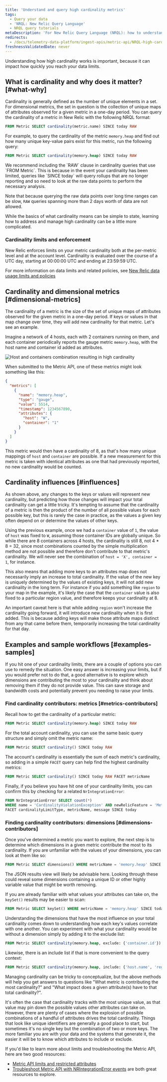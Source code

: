 ```yaml
---
title: 'Understand and query high cardinality metrics'
tags:
  - Query your data
  - 'NRQL: New Relic Query Language'
  - NRQL query tutorials
metaDescription: 'For New Relic Query Language (NRQL): how to understand high cardinality metrics and successfully query for them using NRQL.'
redirects:
  - /docs/telemetry-data-platform/ingest-apis/metric-api/NRQL-high-cardinality-metrics
freshnessValidatedDate: never
---
```



Understanding how high cardinality works is important, because it can impact how quickly you reach your data limits.

## What is cardinality and why does it matter? [#what-why]

Cardinality is generally defined as the number of unique elements in a set. For dimensional metrics, the set in question is the collection of unique maps of attributes observed for a given metric in a one-day period. You can query the cardinality of a metric in New Relic with the following NRQL format:

```sql
FROM Metric SELECT cardinality(metric.name) SINCE today RAW
```

For example, to query the cardinality of the metric `memory.heap` and find out how many unique key-value pairs exist for this metric, run the following query:

```sql
FROM Metric SELECT cardinality(memory.heap) SINCE today RAW
```

<Callout variant="tip">
  We recommend including the `RAW` clause in cardinality queries that use `FROM Metric`. This is because in the event your cardinality has been limited, queries like `SINCE today` will query rollups that are no longer reporting and so need to look at the raw data points to perform the necessary analysis.

  Note that because querying the raw data points over long time ranges can be slow, `RAW` queries spanning more than 2 days worth of data are not allowed.
</Callout>

While the basics of what cardinality means can be simple to state, learning how to address and manage high cardinality can be a little more complicated.

### Cardinality limits and enforcement

New Relic enforces limits on your metric cardinality both at the per-metric level and at the account level. Cardinality is evaluated over the course of a UTC day, starting at 00:00:00 UTC and ending at 23:59:59 UTC.

For more information on data limits and related policies, see [New Relic data usage limits and policies](/docs/licenses/license-information/general-usage-licenses/new-relic-data-usage-limits-policies/)

## Cardinality and dimensional metrics [#dimensional-metrics]

The cardinality of a metric is the size of the set of unique maps of attributes observed for the given metric in a one-day period. If keys or values in that map change over time, they will add new cardinality for that metric. Let's see an example.

Imagine a network of 4 hosts, each with 2 containers running on them, and each container periodically reports the gauge metric `memory.heap`, with the host name and container id added as attributes.

<img
  title="Multiple hosts with multiple containers"
  alt="Host and containers combination resulting in high cardinality"
  src={queriesnrqlHighCardinalityMetrics}
/>

When submitted to the Metric API, one of these metrics might look something like this:

```json
{
  "metrics": [
    {
      "name": "memory.heap",
      "type": "gauge",
      "value": 5514,
      "timestamp": 1234567890,
      "attributes": {
        "host": "W",
        "container": "1"
      }
    }
  ]
}
```

This metric would then have a cardinality of 8, as that's how many unique mappings of `host` and `container` are possible. If a new measurement for this metric is taken with identical attributes as one that had previously reported, no new cardinality would be counted.

## Cardinality influences [#influences]

As shown above, any changes to the keys or values will represent new cardinality, but predicting how those changes will impact your total cardinality can get a little tricky. It's tempting to assume that the cardinality of a metric is then the product of the number of all possible values for each possible key, but this is rarely the case in practice, as the values a given key often depend on or determine the values of other keys.

Using the previous example, once we had a `container` value of `1`, the value of `host` was fixed to `W`, assuming those container IDs are globally unique. So while there are 8 containers across 4 hosts, the cardinality is still 8, not 4 \* 8 = 32, since most combinations counted by the simple multiplication method are not possible and therefore don't contribute to that metric's cardinality. We will never see the combination of `host = 'X', container = 1`, for instance.

This also means that adding more keys to an attributes map does not necessarily imply an increase to total cardinality. If the value of the new key is uniquely determined by the values of existing keys, it will not add new cardinality in the long term. For instance if you add something like `region` to your map in the example, it's likely the case that the `container` value is also fixed to a particular region value, and therefore keeps your cardinality at 8.

An important caveat here is that while adding `region` won't increase the cardinality going forward, it will introduce new cardinality when it is first added. This is because adding keys will make those attribute maps distinct from any that came before them, temporarily increasing the total cardinality for that day.

## Examples and sample workflows [#examples-samples]

If you hit one of your cardinality limits, there are a couple of options you can use to remedy the situation. One easy answer is increasing your limits, but if you would prefer not to do that, a good alternative is to explore which dimensions are contributing the most to your cardinality and think about removing them if they do not provide value. This can save storage and bandwidth costs and potentially prevent you needing to raise your limits.

### Find cardinality contributors: metrics [#metrics-contributors]

Recall how to get the cardinality of a particular metric:

```sql
FROM Metric SELECT cardinality(memory.heap) SINCE today RAW
```

For the total account cardinality, you can use the same basic query structure and simply omit the metric name:

```sql
FROM Metric SELECT cardinality() SINCE today RAW
```

The account's cardinality is essentially the sum of each metric's cardinality, so adding in a simple `FACET` query can help find the highest cardinality metrics:

```sql
FROM Metric SELECT cardinality() SINCE today RAW FACET metricName
```

Finally, if you believe you have hit one of your cardinality limits, you can confirm this by checking for a related `NrIntegrationError`:

```sql
FROM NrIntegrationError SELECT count(*) 
WHERE name = 'CardinalityViolationException' AND newRelicFeature = 'Metrics' 
FACET cardinalityLimitType, metricName, message SINCE today 
```

### Finding cardinality contributors: dimensions [#dimensions-contributors]

Once you've determined a metric you want to explore, the next step is to determine which dimensions in a given metric contribute the most to its cardinality. If you are unfamiliar with the values of your dimensions, you can look at them like so:

```sql
FROM Metric SELECT dimensions() WHERE metricName = 'memory.heap' SINCE today RAW
```

The JSON results view will likely be advisable here. Looking through these could reveal some dimensions containing a unique ID or other highly variable value that might be worth removing.

If you are already familiar with what values your attributes can take on, the `keySet()` results may be easier to scan:

```sql
FROM Metric SELECT keySet() WHERE metricName = 'memory.heap' SINCE today RAW
```

Understanding the dimensions that have the most influence on your total cardinality comes down to understanding how each key's values correlate with one another. You can experiment with what your cardinality would be without a dimension simply by adding it to the exclude list:

```sql
FROM Metric SELECT cardinality(memory.heap, exclude: {'container.id'}) SINCE today RAW
```

Likewise, there is an include list if that is more convenient to the query context:

```sql
FROM Metric SELECT cardinality(memory.heap, include: {'host.name', 'region'}) SINCE today RAW
```

Managing cardinality can be tricky to conceptualize, but the above methods will help you get answers to questions like "What metric is contributing the most cardinality?" and "What impact does a given attribute(s) have to that total cardinality?".

It's often the case that cardinality tracks with the most unique value, as that value may pin down the possible values other attributes can take on. However, there are plenty of cases where the explosion of possible combinations of a handful of attributes drives the total cardinality. Things that look like unique identifiers are generally a good place to start, but sometimes it's no single key but the combination of two or more keys. The more familiar you are with your data and the systems that generate it, the easier it will be to know which attributes to include or exclude.

<Callout variant="tip">
  If you'd like to learn more about limits and troubleshooting  the Metric API, here are two good resources:

  * [Metric API limits and restricted attributes](/docs/telemetry-data-platform/ingest-apis/metric-api/metric-api-limits-restricted-attributes/)
  * [Troubleshoot Metric API with NRIntegrationError events](/docs/telemetry-data-platform/ingest-apis/metric-api/troubleshoot-nrintegrationerror-events/) are both great resources to explore.
</Callout>
